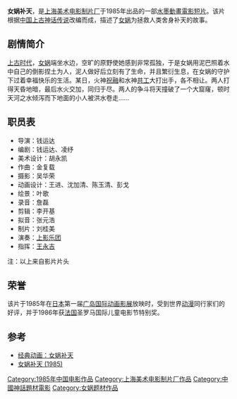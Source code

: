 {{Other_uses|女媧補天 (消歧義)|other=同名或類似名的其它條目描述}}
{{No footnotes|time=2014-03-30T02:24:15+00:00}}

{{Infobox Film
|片名          = 女娲补天
|其他名称      = 
|图像          = 
|图像说明      = 
|导演          = [[钱运达|钱运达]]
|监制          = 
|制片          = 刘桂美
|编剧          = 钱运达、[[凌纾|凌纾]] 
|剧本          = 
|故事          = 
|原著          = 
|旁白          = 
|统筹          = 
|主演          = 
|分级          = 
|副标题        = 
|主题曲        = 
|片头曲        = 
|片尾曲        = 
|配乐          = [[金复载|金复载]]
|摄影          = 吴华荣
|剪辑          = 李开基
|制片商        = [[上海美术电影制片厂|上海美术电影制片厂]]
|发行商        = 
|上映日期      = 1985年
|发行日期      = 
|片长          = 10分钟
|产地          = {{CHNML}}
|语言          = [[汉语普通话|汉语普通话]]
|官方网站      = 
|预算          = 
|票房          = 
|前集          = 
|续集          = 
|中国大陆片名  = 
|香港片名      = 
|澳门片名      = 
|台湾片名      = 
|新马片名      = 
|sarft_id    = <!-- 公映许可号码 -->
|amg_id      = <!-- AMG（All Media Guide）ID -->
|imdb_id     = <!-- IMDB（互联网电影数据库）ID -->
}}

'''女娲补天'''，是[[上海美术电影制片厂|上海美术电影制片厂]]于1985年出品的一部[[水墨画|水墨]][[動畫電影|動畫電影]][[短篇電影|短片]]。该片根据[[中国神话|中国上古神话传说]]改编而成，描述了[[女娲|女娲]]为拯救人类舍身补天的故事。

== 剧情简介 ==
[[上古时代|上古时代]]，[[女娲|女娲]]端坐水边，空旷的原野使她感到非常孤独，于是女娲用泥巴照着水中自己的倒影捏土为人，泥人做好后立刻有了生命，并且繁衍生息，在女娲的守护下过着幸福快乐的生活。某日，火神[[祝融|祝融]]和水神[[共工|共工]]大打出手，各不相让。两人打得天昏地暗，最后水火交加，同归于尽。两人的争斗将天撞破了一个大窟窿，顿时天河之水倾泻而下地面的小人被洪水卷走......

== 职员表 ==
*导演：钱运达
*编剧：钱运达、凌纾
*美术设计：胡永凯
*作曲：金复载
*摄影：吴华荣
*动画设计：王进、沈加清、陈玉清、彭戈
*绘景：叶歌
*录音：詹磊
*剪辑：李开基
*拟音：张元浩
*制片：刘桂美
*演奏：[[上海爱乐乐团|上影乐团]]
*指挥：[[王永吉_(指挥家)|王永吉]]

注：以上来自影片片头

== 荣誉 ==
该片于1985年在[[日本|日本]]第一届[[广岛国际动画影展|广岛国际动画影展]]放映时，受到世界[[动漫|动漫]]同行家们的好评，并于1986年获[[法国|法国]]圣罗马国际儿童电影节特别奖。

== 参考 ==
{{Reflist}}
*[http://guoxue.kids21.cn/gxdm/201107/t20110726_68167.htm 经典动画：女娲补天]{{Wayback|url=http://guoxue.kids21.cn/gxdm/201107/t20110726_68167.htm |date=20160304093420 }}
*[http://movie.douban.com/subject/1815504/ 女娲补天 (1985) ]{{Wayback|url=http://movie.douban.com/subject/1815504/ |date=20110428013756 }}
{{上海美术电影制片厂1980年代作品}}

[[Category:1985年中国电影作品|Category:1985年中国电影作品]]
[[Category:上海美术电影制片厂作品|Category:上海美术电影制片厂作品]]
[[Category:中國神話題材電影|Category:中國神話題材電影]]
[[Category:女娲题材作品|Category:女娲题材作品]]